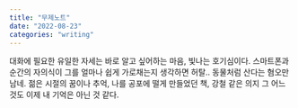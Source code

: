 ```yaml
---
title: "무제노트"
date: "2022-08-23"
categories: "writing"
---
```


대화에 필요한 유일한 자세는 바로 알고 싶어하는 마음, 빛나는 호기심이다. 스마트폰과 순간의 자의식이 그를 얼마나 쉽게 가로채는지 생각하면 허탈.. 동물처럼 산다는 혐오만 남네. 젊은 시절의 꿈이나 추억, 나를 공포에 떨게 만들었던 책, 강철 같은 의지 그 어느 것도 이제 내 기억은 아닌 것 같다.